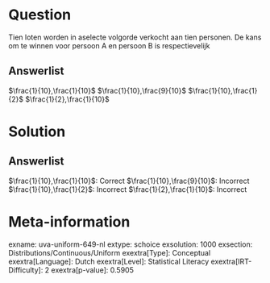 Question
========

Tien loten worden in aselecte volgorde verkocht aan tien personen. De
kans om te winnen voor persoon A en persoon B is respectievelijk

Answerlist
----------

$\frac{1}{10},\frac{1}{10}$
$\frac{1}{10},\frac{9}{10}$
$\frac{1}{10},\frac{1}{2}$
$\frac{1}{2},\frac{1}{10}$

Solution
========

Answerlist
----------

$\frac{1}{10},\frac{1}{10}$: Correct
$\frac{1}{10},\frac{9}{10}$: Incorrect
$\frac{1}{10},\frac{1}{2}$: Incorrect
$\frac{1}{2},\frac{1}{10}$: Incorrect

Meta-information
================
exname: uva-uniform-649-nl
extype: schoice
exsolution: 1000
exsection: Distributions/Continuous/Uniform
exextra[Type]: Conceptual
exextra[Language]: Dutch
exextra[Level]: Statistical Literacy
exextra[IRT-Difficulty]: 2
exextra[p-value]: 0.5905
